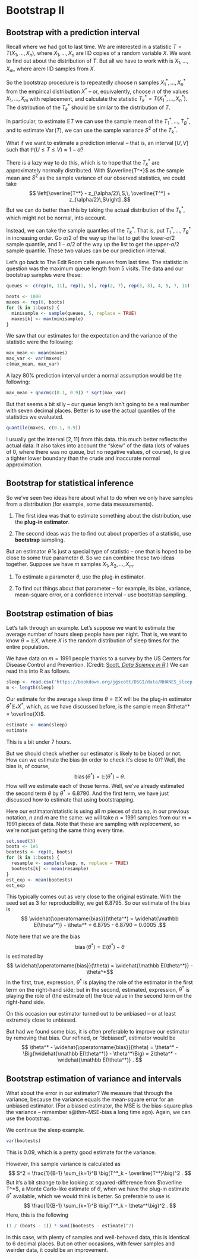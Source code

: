 # Bootstrap II

## Bootstrap with a prediction interval

Recall where we had got to last time. We are interested in a statistic $T = T(X_1, \dots, X_n)$, where $X_1, \dots, X_n$ are IID copies of a random variable $X$. We want to find out about the distribution of $T$. But all we have to work with is $X_1, \dots, X_m$, where are$m$ IID samples from $X$.

So the bootstrap procedure is to repeatedly choose $n$ samples $X^*_1, \dots, X^*_n$ from the empirical distribution $X^*$ -- or, equivalently, choose $n$ of the values $X_1, \dots, X_m$ with replacement, and calculate the statistic $T^*_k = T(X^*_1, \dots, X^*_n)$. The distribution of the $T^*_k$ should be similar to the distribution of $T$.

In particular, to estimate $\mathbb ET$ we can use the sample mean of the $T^*_1, \dots, T^*_B$, and to estimate $\operatorname{Var}(T)$, we can use the sample variance $S^2$ of the $T^*_k$.

What if we want to estimate a prediction interval -- that is, an interval $[U, V]$ such that $\mathbb P(U \leq T \leq V) \approx 1- \alpha$?

There is a lazy way to do this, which is to hope that the $T^*_k$ are approximately normally distributed. With $\overline{T^*}$ as the sample mean and $S^2$ as the sample variance of our observed statistics, we could take $$ \left[\overline{T^*} - z_{\alpha/2}\,S,\, \overline{T^*} + z_{\alpha/2}\,S\right] .$$ But we can do better than this by taking the actual distribution of the $T^*_k$, which might not be normal, into account.

Instead, we can take the sample quantiles of the $T^*_k$. That is, put $T^*_1, \dots, T^*_B$ in increasing order. Go $\alpha/2$ of the way up the list to get the lower-$\alpha/2$ sample quantile, and $1 - \alpha/2$ of the way up the list to get the upper-$\alpha/2$ sample quantile. These two values can be our prediction interval.

::: {#exm-boot-pi}
Let's go back to The Edit Room cafe queues from last time. The statistic in question was the maximum queue length from 5 visits. The data and our bootstrap samples were these:

```r
queues <- c(rep(0, 11), rep(1, 5), rep(2, 7), rep(3, 3), 4, 5, 7, 11)

boots <- 1000
maxes <- rep(0, boots)
for (k in 1:boots) {
  minisample <- sample(queues, 5, replace = TRUE)
  maxes[k] <- max(minisample)
}
```

We saw that our estimates for the expectation and the variance of the statistic were the following:

```r
max_mean <- mean(maxes)
max_var <- var(maxes)
c(max_mean, max_var)
```

A lazy 80% prediction interval under a normal assumption would be the following:

```r
max_mean + qnorm(c(0.1, 0.9)) * sqrt(max_var)
```

But that seems a bit silly -- our queue length isn't going to be a real number with seven decimal places. Better is to use the actual quantiles of the statistics we evaluated.

```r
quantile(maxes, c(0.1, 0.9))
```

I usually get the interval $[2, 11]$ from this data. this much better reflects the actual data. It also takes into account the "skew" of the data (lots of values of 0, where there was no queue, but no negative values, of course), to give a tighter lower boundary than the crude and inaccurate normal approximation.
:::

## Bootstrap for statistical inference

So we've seen two ideas here about what to do when we only have samples from a distribution (for example, some data measurements).

1.  The first idea was that to estimate something about the distribution, use the **plug-in estimator**.

2.  The second ideas was the to find out about properties of a statistic, use **bootstrap** sampling.

But an estimator $\widehat\theta$ is just a special type of statistic -- one that is hoped to be close to some true parameter $\theta$. So we can combine these two ideas together. Suppose we have $m$ samples $X_1, X_2, \dots, X_m$.

1.  To estimate a parameter $\theta$, use the plug-in estimator.

2.  To find out things about that parameter -- for example, its bias, variance, mean-square error, or a confidence interval -- use bootstrap sampling.

## Bootstrap estimation of bias

::: {#exm-sleep}
Let's talk through an example. Let's suppose we want to estimate the average number of hours sleep people have per night. That is, we want to know $\theta = \mathbb EX$, where $X$ is the random distribution of sleep times for the entire population.

We have data on $m = 1991$ people thanks to a survey by the US Centers for Disease Control and Prevention. (Credit: [Scott, *Data Science in R*](https://bookdown.org/jgscott/DSGI/the-bootstrap.html).) We can read this into R as follows.

```r
sleep <- read.csv("https://bookdown.org/jgscott/DSGI/data/NHANES_sleep.csv")$SleepHrsNight
m <- length(sleep)
```

Our estimate for the average sleep time $\theta = \mathbb EX$ will be the plug-in estimator $\theta^* \mathbb E_*X^*$, which, as we have discussed before, is the sample mean $\theta^* = \overline{X}$.

```r
estimate <- mean(sleep)
estimate
```

This is a bit under 7 hours.

But we should check whether our estimator is likely to be biased or not. How can we estimate the bias (in order to check it's close to 0)? Well, the bias is, of course, $$ \operatorname{bias}(\theta^*) = \mathbb E(\theta^*) - \theta . $$ How will we estimate each of those terms. Well, we've already estimated the second term $\theta$ by $\theta^* = 6.8790$. And the first term, we have just discussed how to estimate that using bootstrapping.

Here our estimator/statistic is using all $m$ pieces of data so, in our previous notation, $n$ and $m$ are the same: we will take $n = 1991$ samples from our $m = 1991$ pieces of data. Note that these are sampling *with replacement*, so we're not just getting the same thing every time.

```r
set.seed(3)
boots <- 1e5
bootests <- rep(0, boots)
for (k in 1:boots) {
  resample <- sample(sleep, m, replace = TRUE)
  bootests[k] <- mean(resample)
}
est_exp <- mean(bootests)
est_exp
```

This typically comes out as very close to the original estimate. With the seed set as 3 for reproducibility, we get 6.8795. So our estimate of the bias is $$ \widehat{\operatorname{bias}}(\theta^*) = \widehat{\mathbb E(\theta^*)} - \theta^* = 6.8795 - 6.8790 = 0.0005 .$$
:::

Note here that we are the bias $$ \operatorname{bias}(\theta^*) = \mathbb E(\theta^*) - \theta  $$ is estimated by $$ \widehat{\operatorname{bias}}(\theta) = \widehat{\mathbb E(\theta^*)} - \theta^*$$ In the first, true, expression, $\theta^*$ is playing the role of the estimator in the first term on the right-hand side; but in the second, estimated, expression, $\theta^*$ is playing the role of (the estimate of) the true value in the second term on the right-hand side.

On this occasion our estimator turned out to be unbiased -- or at least extremely close to unbiased.

But had we found some bias, it is often preferable to improve our estimator by removing that bias. Our refined, or "debiased", estimator would be
$$ \theta^* - \widehat{\operatorname{bias}}(\theta) = \theta^* - \Big(\widehat{\mathbb E(\theta^*)} - \theta^*\Big) = 2\theta^* - \widehat{\mathbb E(\theta^*)} . $$

## Bootstrap estimation of variance and intervals

What about the error in our estimator? We measure that through the variance, because the variance equals the mean-square error for an unbiased estimator. (For a biased estimator, the MSE is the bias-square plus the variance -- remember s\@thm-MSE-bias a long time ago). Again, we can use the bootstrap.

::: {#exm-sleep2}
We continue the sleep example.

```r
var(bootests)
```

This is 0.09, which is a pretty good estimate for the variance.

However, this sample variance is calculated as $$ S^2 = \frac{1}{B-1} \sum_{k=1}^B \big(T^*_k - \overline{T^*}\big)^2 . $$ But it's a bit strange to be looking at squared-difference from $\overline T^*$, a Monte Carlo-like estimate of $\theta$, when we have the plug-in estimate $\theta^*$ available, which we would think is better. So preferable to use is $$ \frac{1}{B-1} \sum_{k=1}^B \big(T^*_k - \theta^*\big)^2 . $$ Here, this is the following

```r
(1 / (boots - 1)) * sum((bootests - estimate)^2)
```

In this case, with plenty of samples and well-behaved data, this is identical to 6 decimal places. But on other occasions, with fewer samples and weirder data, it could be an improvement.
:::
<!--
## Confidence intervals

As with the variance, we could form our confidence intervals just as the upper and lower quantiles of the data; let's call this $\theta^*_{\mathrm{L}}$ and $\theta^*_{\mathrm{U}}$.-->
